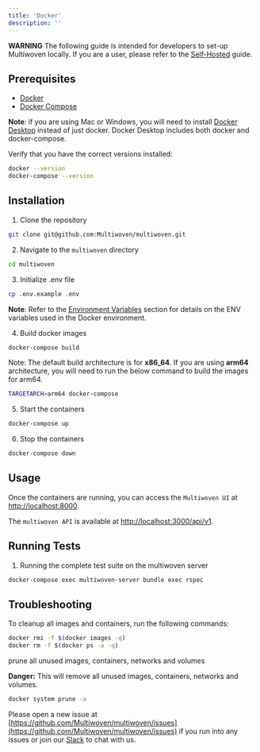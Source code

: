 ```yaml
---
title: 'Docker'
description: ''
---
```


<Warning>**WARNING** The following guide is intended for developers to set-up Multiwoven locally. If you are a user, please refer to the [Self-Hosted](/guides/setup/docker-compose) guide.</Warning>

## Prerequisites

- [Docker](https://docs.docker.com/get-docker/)
- [Docker Compose](https://docs.docker.com/compose/install/)

<Tip>**Note**: if you are using Mac or Windows, you will need to install [Docker Desktop](https://www.docker.com/products/docker-desktop) instead of just docker. Docker Desktop includes both docker and docker-compose.</Tip>

Verify that you have the correct versions installed:

```bash
docker --version
docker-compose --version
```

## Installation

1. Clone the repository

```bash
git clone git@github.com:Multiwoven/multiwoven.git
```

2. Navigate to the `multiwoven` directory

```bash
cd multiwoven
```

3. Initialize .env file

```bash
cp .env.example .env
```

<Tip>**Note**: Refer to the [Environment Variables](/guides/setup/environment-variables) section for details on the ENV variables used in the Docker environment.</Tip>

4. Build docker images
    
```bash
docker-compose build
```

<Tip>Note: The default build architecture is for **x86_64**. If you are using **arm64** architecture, you will need to run the below command to build the images for arm64.</Tip>

```bash
TARGETARCH=arm64 docker-compose
```

5. Start the containers

```bash
docker-compose up
```

6. Stop the containers

```bash
docker-compose down
```

## Usage

Once the containers are running, you can access the ```Multiwoven UI``` at [http://localhost:8000](http://localhost:8000).

The ```multiwoven API``` is available at [http://localhost:3000/api/v1](http://localhost:3000/api/v1).

## Running Tests

1. Running the complete test suite on the multiwoven server

```bash
docker-compose exec multiwoven-server bundle exec rspec
```

## Troubleshooting

To cleanup all images and containers, run the following commands:

```bash
docker rmi -f $(docker images -q)
docker rm -f $(docker ps -a -q)
```

prune all unused images, containers, networks and volumes

<Warning>**Danger:** This will remove all unused images, containers, networks and volumes.</Warning>

```bash
docker system prune -a
```

Please open a new issue at [https://github.com/Multiwoven/multiwoven/issues](https://github.com/Multiwoven/multiwoven/issues) if you run into any issues or join our [Slack]() to chat with us.
    

